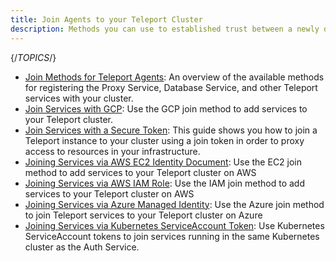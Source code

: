 ```yaml
---
title: Join Agents to your Teleport Cluster
description: Methods you can use to established trust between a newly deployed Teleport agent and your Teleport cluster so you can protect resources.
---
```


{/*TOPICS*/}

- [Join Methods for Teleport Agents](join-services-to-your-cluster/overview.mdx): An overview of the available methods for registering the Proxy Service, Database Service, and other Teleport services with your cluster.
- [Join Services with GCP](join-services-to-your-cluster/gcp.mdx): Use the GCP join method to add services to your Teleport cluster.
- [Join Services with a Secure Token](join-services-to-your-cluster/join-token.mdx): This guide shows you how to join a Teleport instance to your cluster using a join token in order to proxy access to resources in your infrastructure.
- [Joining Services via AWS EC2 Identity Document](join-services-to-your-cluster/aws-ec2.mdx): Use the EC2 join method to add services to your Teleport cluster on AWS
- [Joining Services via AWS IAM Role](join-services-to-your-cluster/aws-iam.mdx): Use the IAM join method to add services to your Teleport cluster on AWS
- [Joining Services via Azure Managed Identity](join-services-to-your-cluster/azure.mdx): Use the Azure join method to join Teleport services to your Teleport cluster on Azure
- [Joining Services via Kubernetes ServiceAccount Token](join-services-to-your-cluster/kubernetes.mdx): Use Kubernetes ServiceAccount tokens to join services running in the same Kubernetes cluster as the Auth Service.
